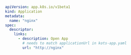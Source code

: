 ```yaml
apiVersion: app.k8s.io/v1beta1
kind: Application
metadata:
  name: "nginx"
spec:
  descriptor:
    links:
      - description: Open App
        # needs to match applicationUrl in kots-app.yaml
        url: "http://nginx"
```        